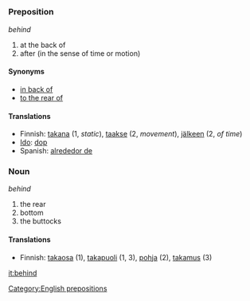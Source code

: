 =={{en}}==
===Preposition===
''behind''

# at the back of
# after (in the sense of time or motion)

====Synonyms====
*[[in back of]]
*[[to the rear of]]

====Translations====
*Finnish: [[takana]] (1, ''static''), [[taakse]] (2, ''movement''), [[jälkeen]] (2, ''of time'')
*[[Ido]]: [[dop]]
*Spanish:  [[alrededor de]]

[[Category:English prepositions]]

===Noun===
''behind''

# the rear
# bottom
# the buttocks

====Translations====
*Finnish: [[takaosa]] (1), [[takapuoli]] (1, 3), [[pohja]] (2), [[takamus]] (3)

[[it:behind]]